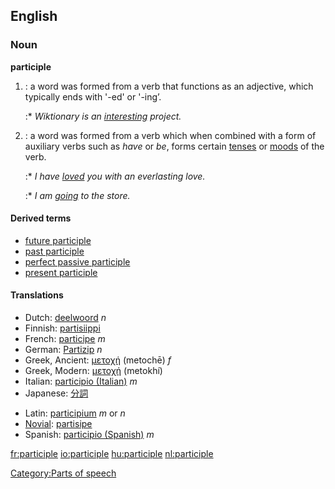 ==English==
===Noun===
'''participle'''

# {{grammar}}: a word was formed from a verb that functions as an adjective, which typically ends with '-ed' or '-ing’.
#:* ''Wiktionary is an [[interesting]] project.''
# {{grammar}}: a word was formed from a verb which when combined with a form of auxiliary verbs such as ''have'' or ''be'', forms certain [[tense]]s or [[mood]]s of the verb.
#:* ''I have [[loved]] you with an everlasting love.''
#:* ''I am [[going]] to the store.''

====Derived terms====
*[[future participle]]
*[[past participle]]
*[[perfect passive participle]]
*[[present participle]]

==== Translations ====
{{top}}
*Dutch: [[deelwoord]] ''n''
*Finnish: [[partisiippi]]
*French: [[participe]] ''m''
*German: [[Partizip]] ''n''
*Greek, Ancient: [[μετοχή]] (metochē) ''f''
*Greek, Modern: [[μετοχή]] (metokhí)
*Italian: [[participio (Italian)]] ''m''
*Japanese: [[分詞]]
{{mid}}
*Latin: [[participium]] ''m'' or ''n''
*[[Novial]]: [[partisipe]]
*Spanish: [[participio (Spanish)]] ''m''
{{bottom}}
[[Category:Parts of speech]]

[[fr:participle]]
[[io:participle]]
[[hu:participle]]
[[nl:participle]]